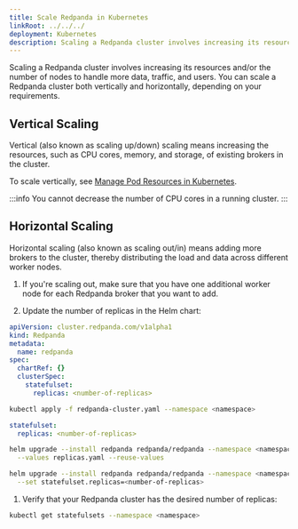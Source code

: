 ```yaml
---
title: Scale Redpanda in Kubernetes
linkRoot: ../../../
deployment: Kubernetes
description: Scaling a Redpanda cluster involves increasing its resources and/or the number of nodes to handle more data, traffic, and users. You can scale a Redpanda cluster both vertically and horizontally, depending on your requirements.
---
```


<head>
    <meta name="title" content="Scale Redpanda in Kubernetes | Redpanda Docs"/>
    <meta name="description" content="Scaling a Redpanda cluster involves increasing its resources and/or the number of nodes to handle more data, traffic, and users. You can scale a Redpanda cluster both vertically and horizontally, depending on your requirements."/>
    <link rel="canonical" href="https://docs.redpanda.com/docs/manage/kubernetes/scale/" />
</head>


Scaling a Redpanda cluster involves increasing its resources and/or the number of nodes to handle more data, traffic, and users. You can scale a Redpanda cluster both vertically and horizontally, depending on your requirements.

## Vertical Scaling

Vertical (also known as scaling up/down) scaling means increasing the resources, such as CPU cores, memory, and storage, of existing brokers in the cluster.

To scale vertically, see [Manage Pod Resources in Kubernetes](../manage-resources).

:::info
You cannot decrease the number of CPU cores in a running cluster.
:::

## Horizontal Scaling

Horizontal scaling (also known as scaling out/in) means adding more brokers to the cluster, thereby distributing the load and data across different worker nodes.

1. If you're scaling out, make sure that you have one additional worker node for each Redpanda broker that you want to add.

1. Update the number of replicas in the Helm chart:

  <Tabs groupId="kubernetes-tool">
  <TabItem value="operator" label="Helm + Operator">

  ```yaml title="redpanda-cluster.yaml"
  apiVersion: cluster.redpanda.com/v1alpha1
  kind: Redpanda
  metadata:
    name: redpanda
  spec:
    chartRef: {}
    clusterSpec:
      statefulset:
        replicas: <number-of-replicas>
  ```

  ```bash
  kubectl apply -f redpanda-cluster.yaml --namespace <namespace>
  ```

  
  </TabItem>
  <TabItem value="helm" label="Helm">
  <Tabs groupId="helm-config" queryString>
  <TabItem value="values" label="--values">

  ```yaml title="replicas.yaml"
  statefulset:
    replicas: <number-of-replicas>
  ```

  ```bash
  helm upgrade --install redpanda redpanda/redpanda --namespace <namespace> --create-namespace \
    --values replicas.yaml --reuse-values
  ```

  </TabItem>
  <TabItem value="flags" label="--set">

  ```bash
  helm upgrade --install redpanda redpanda/redpanda --namespace <namespace> --create-namespace \
    --set statefulset.replicas=<number-of-replicas>
  ```

  </TabItem>
  </Tabs>
  </TabItem>
  </Tabs>

1. Verify that your Redpanda cluster has the desired number of replicas:

  ```bash
  kubectl get statefulsets --namespace <namespace>
  ```